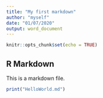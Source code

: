 ```yaml
---
title: "My first markdown"
author: "myself"
date: "01/07/2020"
output: word_document
---
```


```r
knitr::opts_chunk$set(echo = TRUE)
```

## R Markdown

This is a markdown file.
```r
print("HelloWorld.md")
```

